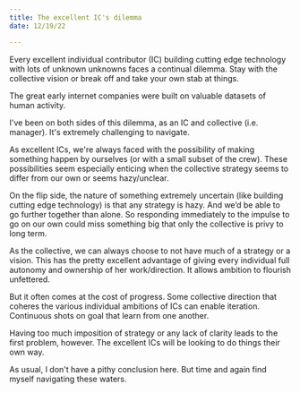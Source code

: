 ```yaml
---
title: The excellent IC's dilemma
date: 12/19/22

---
```

Every excellent individual contributor (IC) building cutting edge technology with lots of unknown unknowns faces a continual dilemma. Stay with the collective vision or break off and take your own stab at things. 

The great early internet companies were built on valuable datasets of human activity.

I've been on both sides of this dilemma, as an IC and collective (i.e. manager). It's extremely challenging to navigate.

As excellent ICs, we're always faced with the possibility of making something happen by ourselves (or with a small subset of the crew). These possibilities seem especially enticing when the collective strategy seems to differ from our own or seems hazy/unclear.

On the flip side, the nature of something extremely uncertain (like building cutting edge technology) is that any strategy is hazy. And we’d be able to go further together than alone. So responding immediately to the impulse to go on our own could miss something big that only the collective is privy to long term.

As the collective, we can always choose to not have much of a strategy or a vision. This has the pretty excellent advantage of giving every individual full autonomy and ownership of her work/direction. It allows ambition to flourish unfettered.

But it often comes at the cost of progress. Some collective direction that coheres the various individual ambitions of ICs can enable iteration. Continuous shots on goal that learn from one another.

Having too much imposition of strategy or any lack of clarity leads to the first problem, however. The excellent ICs will be looking to do things their own way.

As usual, I don't have a pithy conclusion here. But time and again find myself navigating these waters.
